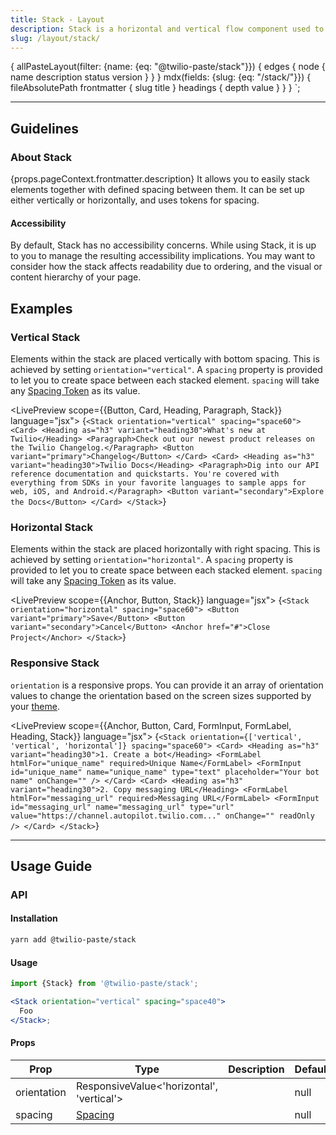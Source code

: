 ```yaml
---
title: Stack - Layout
description: Stack is a horizontal and vertical flow component used to create space between components.
slug: /layout/stack/
---
```



  {
    allPasteLayout(filter: {name: {eq: "@twilio-paste/stack"}}) {
      edges {
        node {
          name
          description
          status
          version
        }
      }
    }
    mdx(fields: {slug: {eq: "/stack/"}}) {
      fileAbsolutePath
      frontmatter {
        slug
        title
      }
      headings {
        depth
        value
      }
    }
  }
`;

<ComponentHeader
  name="Stack"
  categoryRoute={SidebarCategoryRoutes.LAYOUT}
  githubUrl="https://github.com/twilio-labs/paste/tree/master/packages/paste-core/layout/stack"
  storybookUrl="https://twilio-labs.github.io/paste/?path=/story/layout-stack--stack"
  data={props.data.allPasteLayout.edges}
/>

---

<contentwrapper>

<Box order={2} marginTop="space40" marginLeft="space140" minWidth="size20">

<QuestionMenu data={props.data.mdx} />

<TableOfContents headings={props.data.mdx.headings} />

</Box>

<content>

## Guidelines

### About Stack

<Paragraph>
  {props.pageContext.frontmatter.description} It allows you to easily stack elements together with defined spacing
  between them. It can be set up either vertically or horizontally, and uses tokens for spacing.
</Paragraph>

#### Accessibility

By default, Stack has no accessibility concerns. While using Stack, it is up to you to manage the resulting
accessibility implications. You may want to consider how the stack affects readability due to ordering, and
the visual or content hierarchy of your page.

## Examples

### Vertical Stack

Elements within the stack are placed vertically with bottom spacing. This is achieved by setting
`orientation="vertical"`. A `spacing` property is provided to let you to create space between each stacked element.
`spacing` will take any [Spacing Token](/tokens#spacings) as its value.

<LivePreview scope={{Button, Card, Heading, Paragraph, Stack}} language="jsx">
  {`<Stack orientation="vertical" spacing="space60">
  <Card>
    <Heading as="h3" variant="heading30">What's new at Twilio</Heading>
    <Paragraph>Check out our newest product releases on the Twilio Changelog.</Paragraph>
    <Button variant="primary">Changelog</Button>
  </Card>
  <Card>
    <Heading as="h3" variant="heading30">Twilio Docs</Heading>
    <Paragraph>Dig into our API reference documentation and quickstarts. You're covered with everything from SDKs in your favorite languages to sample apps for web, iOS, and Android.</Paragraph>
    <Button variant="secondary">Explore the Docs</Button>
  </Card>
</Stack>`}
</LivePreview>

### Horizontal Stack

Elements within the stack are placed horizontally with right spacing. This is achieved by setting
`orientation="horizontal"`. A `spacing` property is provided to let you to create space between each stacked element.
`spacing` will take any [Spacing Token](/tokens#spacings) as its value.

<LivePreview scope={{Anchor, Button, Stack}} language="jsx">
  {`<Stack orientation="horizontal" spacing="space60">
  <Button variant="primary">Save</Button>
  <Button variant="secondary">Cancel</Button>
  <Anchor href="#">Close Project</Anchor>
</Stack>`}
</LivePreview>

### Responsive Stack

`orientation` is a responsive props. You can provide it an array of orientation
values to change the orientation based on the screen sizes supported by your [theme](/tokens/theme-package#theme-provider).

<LivePreview scope={{Anchor, Button, Card, FormInput, FormLabel, Heading, Stack}} language="jsx">
  {`<Stack orientation={['vertical', 'vertical', 'horizontal']} spacing="space60">
  <Card>
    <Heading as="h3" variant="heading30">1. Create a bot</Heading>
    <FormLabel htmlFor="unique_name" required>Unique Name</FormLabel>
    <FormInput id="unique_name" name="unique_name" type="text" placeholder="Your bot name" onChange="" />
  </Card>
  <Card>
    <Heading as="h3" variant="heading30">2. Copy messaging URL</Heading>
    <FormLabel htmlFor="messaging_url" required>Messaging URL</FormLabel>
    <FormInput id="messaging_url" name="messaging_url" type="url" value="https://channel.autopilot.twilio.com..." onChange="" readOnly />
  </Card>
</Stack>`}
</LivePreview>

---

## Usage Guide

### API

#### Installation

```bash
yarn add @twilio-paste/stack
```

#### Usage

```jsx
import {Stack} from '@twilio-paste/stack';

<Stack orientation="vertical" spacing="space40">
  Foo
</Stack>;
```

#### Props

| Prop        | Type                                      | Description | Default |
| ----------- | ----------------------------------------- | ----------- | ------- |
| orientation | ResponsiveValue<'horizontal', 'vertical'> |             | null    |
| spacing     | [Spacing](/tokens/#spacings)              |             | null    |

<Box marginTop="space90">
  <Changelog />
</Box>

</content>

</contentwrapper>
